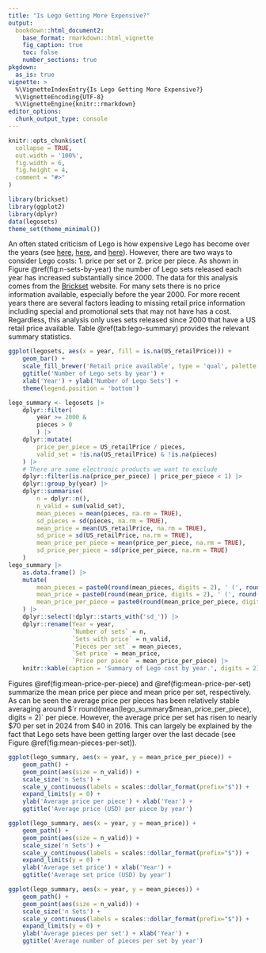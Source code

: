 ```yaml
---
title: "Is Lego Getting More Expensive?"
output: 
  bookdown::html_document2:
    base_format: rmarkdown::html_vignette
    fig_caption: true
    toc: false
    number_sections: true
pkgdown:
  as_is: true
vignette: >
  %\VignetteIndexEntry{Is Lego Getting More Expensive?}
  %\VignetteEncoding{UTF-8}
  %\VignetteEngine{knitr::rmarkdown}
editor_options: 
  chunk_output_type: console
---
```


```r
knitr::opts_chunk$set(
  collapse = TRUE,
  out.width = '100%',
  fig.width = 6,
  fig.height = 4,
  comment = "#>"
)
```

```r
library(brickset)
library(ggplot2)
library(dplyr)
data(legosets)
theme_set(theme_minimal())
```

An often stated criticism of Lego is how expensive Lego has become over the years (see [here](https://latericius.com/en/blogs/blog/why-is-lego-so-expensive?srsltid=AfmBOoplSZ9QL8RiDaJaYW7PrehQiXqAmdTt3rPEI0J68gXdYA-LyIQr), [here](https://www.shopbrickify.com/s/stories/understanding-the-rise-of-lego-prices?srsltid=AfmBOorrcBWVpbAb_4PR3WiHaSQrBqOa3swCBhvEvkiD_zPe4mOaMwmY), and [here](https://thedirect.com/article/legos-expensive-why)). However, there are two ways to consider Lego costs: 1. price per set or 2. price per piece. As shown in Figure \@ref(fig:n-sets-by-year) the number of Lego sets released each year has increased substantially since 2000. The data for this analysis comes from the [Brickset](https://brickset.com) website. For many sets there is no price information available, especially before the year 2000. For more recent years there are several factors leading to missing retail price information including special and promotional sets that may not have has a cost. Regardless, this analysis only uses sets released since 2000 that have a US retail price available. Table \@ref(tab:lego-summary) provides the relevant summary statistics. 


```r
ggplot(legosets, aes(x = year, fill = is.na(US_retailPrice))) + 
	geom_bar() +
	scale_fill_brewer('Retail price available', type = 'qual', palette = 7) +
	ggtitle('Number of Lego sets by year') +
	xlab('Year') + ylab('Number of Lego Sets') +
	theme(legend.position = 'bottom')
```



```r
lego_summary <- legosets |>
	dplyr::filter(
		year >= 2000 &
		pieces > 0
		) |>
	dplyr::mutate(
		price_per_piece = US_retailPrice / pieces,
		valid_set = !is.na(US_retailPrice) & !is.na(pieces)
	) |>
	# There are some electronic products we want to exclude
	dplyr::filter(is.na(price_per_piece) | price_per_piece < 1) |> 
	dplyr::group_by(year) |>
	dplyr::summarise(
		n = dplyr::n(),
		n_valid = sum(valid_set),
		mean_pieces = mean(pieces, na.rm = TRUE),
		sd_pieces = sd(pieces, na.rm = TRUE),
		mean_price = mean(US_retailPrice, na.rm = TRUE),
		sd_price = sd(US_retailPrice, na.rm = TRUE),
		mean_price_per_piece = mean(price_per_piece, na.rm = TRUE),
		sd_price_per_piece = sd(price_per_piece, na.rm = TRUE)
	)
lego_summary |> 
	as.data.frame() |> 
	mutate(
		mean_pieces = paste0(round(mean_pieces, digits = 2), ' (', round(sd_pieces, digits = 2), ')'),
		mean_price = paste0(round(mean_price, digits = 2), ' (', round(sd_price, digits = 2), ')'),
		mean_price_per_piece = paste0(round(mean_price_per_piece, digits = 2), ' (', round(sd_price_per_piece, digits = 2), ')')
	) |>
	dplyr::select(!dplyr::starts_with('sd_')) |>
	dplyr::rename(Year = year, 
				  `Number of sets` = n,
				  `Sets with price` = n_valid, 
				  `Pieces per set` = mean_pieces,
				  `Set price` = mean_price,
				  `Price per piece` = mean_price_per_piece) |>
	knitr::kable(caption = 'Summary of Lego cost by year.', digits = 2)
```


Figures \@ref(fig:mean-price-per-piece) and \@ref(fig:mean-price-per-set) summarize the mean price per piece and mean price per set, respectively. As can be seen the average price per pieces has been relatively stable averaging around $`r round(mean(lego_summary$mean_price_per_piece), digits = 2)` per piece. However, the average price per set has risen to nearly $70 per set in 2024 from $40 in 2016. This can largely be explained by the fact that Lego sets have been getting larger over the last decade (see Figure \@ref(fig:mean-pieces-per-set)).

```r
ggplot(lego_summary, aes(x = year, y = mean_price_per_piece)) +
	geom_path() +
	geom_point(aes(size = n_valid)) +
	scale_size('n Sets') +
	scale_y_continuous(labels = scales::dollar_format(prefix="$")) +
	expand_limits(y = 0) +
	ylab('Average price per piece') + xlab('Year') +
	ggtitle('Average price (USD) per piece by year')
```

```r
ggplot(lego_summary, aes(x = year, y = mean_price)) +
	geom_path() +
	geom_point(aes(size = n_valid)) +
	scale_size('n Sets') +
	scale_y_continuous(labels = scales::dollar_format(prefix="$")) +
	expand_limits(y = 0) +
	ylab('Average set price') + xlab('Year') + 
	ggtitle('Average set price (USD) by year')
```


```r
ggplot(lego_summary, aes(x = year, y = mean_pieces)) +
	geom_path() +
	geom_point(aes(size = n_valid)) +
	scale_size('n Sets') +
	scale_y_continuous(labels = scales::dollar_format(prefix="$")) +
	expand_limits(y = 0) +
	ylab('Average pieces per set') + xlab('Year') + 
	ggtitle('Average number of pieces per set by year')
```
